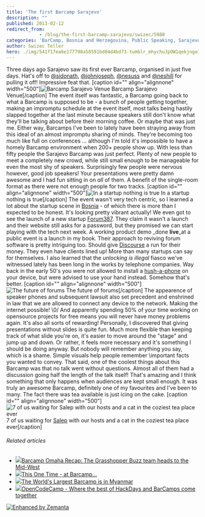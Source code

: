 ```yaml
---
title: 'The first Barcamp Sarajevo'
description: ""
published: 2013-02-12
redirect_from: 
            - /blog/the-first-barcamp-sarajevo/swizec/5988
categories: 'BarCamp, Bosnia and Herzegovina, Public Speaking, Sarajevo, Travel + Events'
author: Swizec Teller
hero: ./img/541f17ea6e177798a58591bd04d4bd73-tumblr_mhychuJpOW1qekjngo1_500.jpg
---
```

Three days ago Sarajevo saw its first ever Barcamp, organised in just five days. Hat's off to [@sidonath](http://twitter.com/sidonath), [@johnjoseph](http://twitter.com/johnjoseph), [@nesuss](http://twitter.com/nesuss) and [@neshill](http://twitter.com/neshill) for pulling it off! Impressive feat that. \[caption id="" align="alignnone" width="500"]![Barcamp Sarajevo Venue](./img/541f17ea6e177798a58591bd04d4bd73-tumblr_mhychuJpOW1qekjngo1_500.jpg "Barcamp Sarajevo Venue") Barcamp Sarajevo Venue\[/caption] The event itself was fantastic, a Barcamp going back to what a Barcamp is supposed to be - a bunch of people getting together, making an impromptu schedule at the event itself, most talks being hastily slapped together at the last minute because speakers still don't know what they'll be talking about before their morning coffee. Or maybe that was just me. Either way, Barcamps I've been to lately have been straying away from this ideal of an almost impromptu sharing of minds. They're becoming too much like full on conferences ... although I'm told it's impossible to have a homely Barcamp environment when 200+ people show up. With less than fifty people the Sarajevo Barcamp was just perfect. Plenty of new people to meet a completely new crowd, while still small enough to be manageable for even the most shy of speakers. Surprisingly few people were nervous however, good job speakers! Your presentations were pretty damn awesome and I had fun sitting in on _all_ of them. A benefit of the single-room format as there were not enough people for two tracks. \[caption id="" align="alignnone" width="500"]![In a startup nothing is true](./img/52c3554f3103442d159821cafc2382b8-tumblr_mhy9czwF1N1qekjngo1_500.jpg "In a startup nothing is true") In a startup nothing is true\[/caption] The event wasn't very tech centric, so I learned a lot about the startup scene in [Bosnia](<http://maps.google.com/maps?ll=43.8666666667,18.4166666667&spn=10.0,10.0&q=43.8666666667,18.4166666667 (Bosnia%20and%20Herzegovina)&t=h> "Bosnia and Herzegovina") - of which there is more than I expected to be honest. It's looking pretty vibrant actually! We even got to see the launch of a new startup [Forum387](http://forum387.com). They claim it wasn't a launch and their website still asks for a password, but they promised we can start playing with the tech next week. A working product demo _done **live**_at a public event is a launch in my book. Their approach to reviving forum software is pretty intriguing too. Should give [Discourse](http://www.discourse.org/) a run for their money. They even have clients lined up! More than many startups can say for themselves. I also learned that the _unlocking is illegal_ fiasco we've witnessed lately has been long in the works by telephone companies. Way back in the early 50's you were not allowed to install a [hush-a-phone](http://en.wikipedia.org/wiki/Hush-A-Phone_v._United_States "Hush-A-Phone v. United States") on your device, but were advised to use your hand instead. Somehow that's better. \[caption id="" align="alignnone" width="500"]![The future of forums](./img/0b2b3e70a8ab79674e2259b602f92c1f-tumblr_mhymcwSjqc1qekjngo1_500.jpg "The future of forums") The future of forums\[/caption] The appearence of speaker phones and subsequent lawsuit also set precedent and enshrined in law that we are allowed to connect any device to the network. Making the internet possible! \\0/ And apparently spending 50% of your time working on opensource projects for free means you will never have money problems again. It's also all sorts of rewarding! Personally, I discovered that giving presentations without slides is quite fun. Much more flexible than keeping track of what slide you're on, it's easier to move around the "stage" and jump up and down. Or rather, it feels more necessary and it's something I should be doing anyway. But nobody will remember anything you say, which is a shame. Simple visuals help people remember \\important facts you wanted to convey. That said, one of the coolest things about this Barcamp was that no talk went without questions. Almost all of them had a discussion going half the length of the talk itself! That's amazing and I think something that only happens when audiences are kept small enough. It was truly an awesome Barcamp, definitely one of my favourites and I've been to many. The fact there was tea available is just icing on the cake. \[caption id="" align="alignnone" width="500"]![7 of us waiting for Salep with our hosts and a cat in the coziest tea place ever](./img/ff3b2a065ee412e71c20ab0edc04247c-tumblr_mi06rmSa0C1qekjngo1_500.jpg "7 of us waiting for Salep with our hosts and a cat in the coziest tea place ever") 7 of us waiting for [Salep](http://en.wikipedia.org/wiki/Salep) with our hosts and a cat in the coziest tea place ever\[/caption]

###### Related articles

- [![](http://i.zemanta.com/noimg_23_80_80.jpg)](http://grasshopper.com/blog/2010/11/barcamp-omaha-recap-the-grasshopper-buzz-team-heads-to-the-mid-west/)[Barcamp Omaha Recap: The Grasshopper Buzz team heads to the Mid-West](http://grasshopper.com/blog/2010/11/barcamp-omaha-recap-the-grasshopper-buzz-team-heads-to-the-mid-west/)
- [![](http://i.zemanta.com/noimg_59_80_80.jpg)](http://grasshopper.com/blog/2011/03/this-one-time-%e2%80%93-at-barcamp%e2%80%a6/)[This One Time - at Barcamp...](http://grasshopper.com/blog/2011/03/this-one-time-%e2%80%93-at-barcamp%e2%80%a6/)
- [![](http://i.zemanta.com/141441120_80_80.jpg)](http://www.techinasia.com/worlds-largest-barcamp-myanmar/)[The World's Largest Barcamp is in Myanmar](http://www.techinasia.com/worlds-largest-barcamp-myanmar/)
- [![](http://i.zemanta.com/noimg_73_80_80.jpg)](http://cristianobetta.com/blog/2012/05/08/opencodecamp-where-the-best-of-hackdays-and-barcamps-come-together/)[OpenCodeCamp - Where the best of HackDays and BarCamps come together](http://cristianobetta.com/blog/2012/05/08/opencodecamp-where-the-best-of-hackdays-and-barcamps-come-together/)

[![Enhanced by Zemanta](http://img.zemanta.com/zemified_e.png?x-id=436cad91-c844-41eb-bac8-9f851b8dc472)](http://www.zemanta.com/?px "Enhanced by Zemanta")
